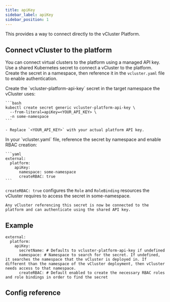 ```yaml
---
title: apiKey
sidebar_label: apiKey
sidebar_position: 1
---
```




<ProAdmonition/>

<!--vale off-->

This provides a way to connect directly to the vCluster Platform.

## Connect vCluster to the platform 

You can connect virtual clusters to the platform using a managed API key. 
Use a shared Kubernetes secret to connect a vCluster to the platform. Create the secret in a namespace, then reference it in the `vcluster.yaml` file to enable authentication.  

<Flow>
  <Step title="Create the Secret">
    Create the `vcluster-platform-api-key` secret in the target namespace the vCluster uses:

    ```bash
    kubectl create secret generic vcluster-platform-api-key \
      --from-literal=apiKey=<YOUR_API_KEY> \
      -n some-namespace
    ```

    - Replace `<YOUR_API_KEY>` with your actual platform API key.
  </Step>

  <Step title="Reference the Secret in vcluster.yaml">
    In your `vcluster.yaml` file, reference the secret by namespace and enable RBAC creation:

    ```yaml
    external:
      platform:
        apiKey:
          namespace: some-namespace
          createRBAC: true
    ```

   `createRBAC: true` configures the `Role` and `RoleBinding` resources the vCluster requires to access the secret in some-namespace.
  </Step>

    Any vCluster referencing this secret is now be connected to the platform and can authenticate using the shared API key.

</Flow>

## Example

```
external:
  platform:
    apiKey:
      secretName: # Defaults to vcluster-platform-api-key if undefined
      namespace: # Namespace to search for the secret. If undefined, it searches the namespace that the vCluster is deployed in. If different than the namespace of the vCluster deployment, then vCluster needs access to that namespace.
      createRBAC: # Default enabled to create the necessary RBAC roles and role bindings in order to find the secret

```

## Config reference

<ApiKey />

